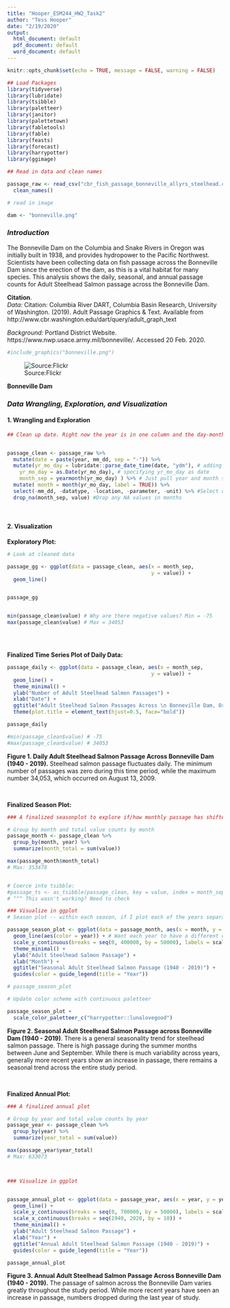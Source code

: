 ```yaml
---
title: "Hooper_ESM244_HW2_Task2"
author: "Tess Hooper"
date: "2/19/2020"
output:
  html_document: default
  pdf_document: default
  word_document: default
---
```


```r
knitr::opts_chunk$set(echo = TRUE, message = FALSE, warning = FALSE)

## Load Packages
library(tidyverse)
library(lubridate)
library(tsibble)
library(paletteer)
library(janitor)
library(palettetown)
library(fabletools)
library(fable)
library(feasts)
library(forecast)
library(harrypotter)
library(ggimage)

## Read in data and clean names 

passage_raw <- read_csv("cbr_fish_passage_bonneville_allyrs_steelhead.csv") %>% 
  clean_names()

# read in image

dam <- "bonneville.png"
```

 

### ***Introduction***  
The Bonneville Dam on the Columbia and Snake Rivers in Oregon was initially built in 1938, and provides hydropower to the Pacific Northwest. Scientists have been collecting data on fish passage across the Bonneville Dam since the erection of the dam, as this is a vital habitat for many species. This analysis shows the daily, seasonal, and annual passage counts for Adult Steelhead Salmon passage across the Bonneville Dam.  

**Citation**.  
*Data:* Citation: Columbia River DART, Columbia Basin Research, University of Washington. (2019). Adult Passage Graphics & Text. Available from http://www.cbr.washington.edu/dart/query/adult_graph_text  

*Background:* Portland District Website. https://www.nwp.usace.army.mil/bonneville/. Accessed 20 Feb. 2020.

```r

#include_graphics("bonneville.png")

```

![Source:Flickr](bonneville.png)
  
  **Bonneville Dam**
<br>

### ***Data Wrangling, Exploration, and Visualization***


#### 1. Wrangling and Exploration
```r

## Clean up date. Right now the year is in one column and the day-month is in a separate column together. 


passage_clean <- passage_raw %>%
  mutate(date = paste(year, mm_dd, sep = "-")) %>% 
  mutate(yr_mo_day = lubridate::parse_date_time(date, "ydm"), # adding a new column called yr_mo_day using lubridate. Sometimes need to explicitly state you're using lubridate within code even though it's loaded
    yr_mo_day = as.Date(yr_mo_day), # specifying yr_mo_day as date 
    month_sep = yearmonth(yr_mo_day) ) %>% # Just pull year and month separated from the yr_mo_day column--> Want to coerce this to tsibble format as year_month - so that when we use feast to fable later on it's in the correct format (feast to fable needs it to be in tsibble format). Yearmonth is tsibble specific date format
  mutate( month = month(yr_mo_day, label = TRUE)) %>% 
  select(-mm_dd, -datatype, -location, -parameter, -unit) %>% #Select out these columns 
  drop_na(month_sep, value) #Drop any NA values in months 


```

<br>

#### 2. Visualization  
**Exploratory Plot:** 
```r

# Look at cleaned data

passage_gg <- ggplot(data = passage_clean, aes(x = month_sep, 
                                               y = value)) +
  geom_line()


passage_gg


min(passage_clean$value) # Why are there negative values? Min = -75
max(passage_clean$value) # Max = 34053



```
<br>

**Finalized Time Series Plot of Daily Data:** 
```r


passage_daily <- ggplot(data = passage_clean, aes(x = month_sep, 
                                               y = value)) +
  geom_line() +
  theme_minimal() +
  ylab("Number of Adult Steelhead Salmon Passages") +
  xlab("Date") +
  ggtitle("Adult Steelhead Salmon Passages Across \n Bonneville Dam, Oregon") +
  theme(plot.title = element_text(hjust=0.5, face="bold")) 

passage_daily

#min(passage_clean$value) # -75
#max(passage_clean$value) # 34053

```
  
**Figure 1. Daily Adult Steelhead Salmon Passage Across Bonneville Dam (1940 - 2019).** Steelhead salmon passage fluctuates daily. The minimum number of passages was zero during this time period, while the maximum number 34,053, which occurred on August 13, 2009.

<br>

**Finalized Season Plot:**
```r

### A finalized seasonplot to explore if/how monthly passage has shifted over time 

# Group by month and total value counts by month 
passage_month <- passage_clean %>%
  group_by(month, year) %>% 
  summarize(month_total = sum(value))

max(passage_month$month_total)
# Max: 353478


# Coerce into tsibble:
#passage_ts <- as_tsibble(passage_clean, key = value, index = month_sep) # Index is tsibble compatable time variable we've created. So far we've created one variable that's using tsibble funciton which is month_sep 
# ^^^ This wasn't working? Need to check 

### Visualize in ggplot
# Season plot -- within each season, if I plot each of the years separately, how is that changing?

passage_season_plot <- ggplot(data = passage_month, aes(x = month, y = month_total, group = year)) + # using month parsed version so we can facet wrap by year
  geom_line(aes(color = year)) + # Want each year to have a different color
  scale_y_continuous(breaks = seq(0, 400000, by = 50000), labels = scales::comma) +
  theme_minimal() + 
  ylab("Adult Steelhead Salmon Passage") +
  xlab("Month") +
  ggtitle("Seasonal Adult Steelhead Salmon Passage (1940 - 2019)") +
  guides(color = guide_legend(title = "Year"))

# passage_season_plot

# Update color scheme with continuous paletteer 

passage_season_plot + 
  scale_color_paletteer_c("harrypotter::lunalovegood")


```
  
  
**Figure 2. Seasonal Adult Steelhead Salmon Passage across Bonneville Dam (1940 - 2019)**. There is a general seasonality trend for steelhead salmon passage. There is high passage during the summer months between June and September. While there is much variability across years, generally more recent years show an increase in passage, there remains a seasonal trend across the entire study period. 

<br>


**Finalized Annual Plot:**
```r

### A finalized annual plot 

# Group by year and total value counts by year
passage_year <- passage_clean %>%
  group_by(year) %>% 
  summarize(year_total = sum(value))

max(passage_year$year_total)
# Max: 633073



### Visualize in ggplot


passage_annual_plot <- ggplot(data = passage_year, aes(x = year, y = year_total)) + 
  geom_line() +
  scale_y_continuous(breaks = seq(0, 700000, by = 50000), labels = scales::comma) +
  scale_x_continuous(breaks = seq(1940, 2020, by = 10)) +
  theme_minimal() + 
  ylab("Adult Steelhead Salmon Passage") +
  xlab("Year") +
  ggtitle("Annual Adult Steelhead Salmon Passage (1940 - 2019)") +
  guides(color = guide_legend(title = "Year"))

passage_annual_plot


```
  
**Figure 3. Annual Adult Steelhead Salmon Passage Across Bonneville Dam (1940 - 2019).** The passage of salmon across the Bonneville Dam varies greatly throughout the study period. While more recent years have seen an increase in passage, numbers dropped during the last year of study. 
